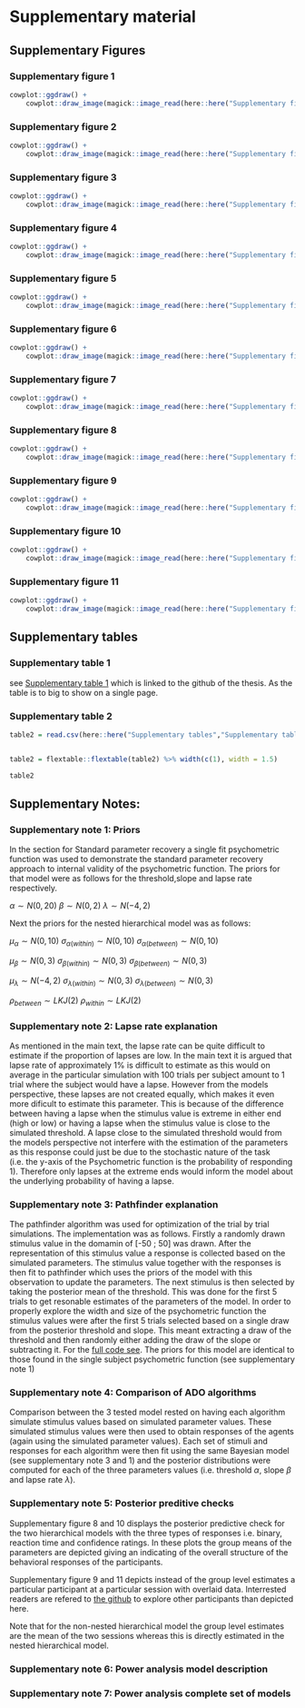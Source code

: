 
\newpage

# Supplementary material

## **Supplementary Figures**

### Supplementary figure 1

```r

cowplot::ggdraw() +
    cowplot::draw_image(magick::image_read(here::here("Supplementary figures","Supplementary figure1.PNG")), scale = 1)

```

### Supplementary figure 2

```r

cowplot::ggdraw() +
    cowplot::draw_image(magick::image_read(here::here("Supplementary figures","Supplementary figure2.PNG")), scale = 1)

```
### Supplementary figure 3

```r

cowplot::ggdraw() +
    cowplot::draw_image(magick::image_read(here::here("Supplementary figures","Supplementary figure3.PNG")), scale = 1)

```

### Supplementary figure 4

```r

cowplot::ggdraw() +
    cowplot::draw_image(magick::image_read(here::here("Supplementary figures","Supplementary figure4.PNG")), scale = 1)

```

### Supplementary figure 5

```r

cowplot::ggdraw() +
    cowplot::draw_image(magick::image_read(here::here("Supplementary figures","Supplementary figure5.PNG")), scale = 1)

```

### Supplementary figure 6

```r

cowplot::ggdraw() +
    cowplot::draw_image(magick::image_read(here::here("Supplementary figures","Supplementary figure6.PNG")), scale = 1)

```



### Supplementary figure 7

```r

cowplot::ggdraw() +
    cowplot::draw_image(magick::image_read(here::here("Supplementary figures","Supplementary figure7.PNG")), scale = 1)

```

### Supplementary figure 8

```r

cowplot::ggdraw() +
    cowplot::draw_image(magick::image_read(here::here("Supplementary figures","Supplementary figure8.PNG")), scale = 1)

```
### Supplementary figure 9

```r

cowplot::ggdraw() +
    cowplot::draw_image(magick::image_read(here::here("Supplementary figures","Supplementary figure9.PNG")), scale = 1)

```

### Supplementary figure 10

```r

cowplot::ggdraw() +
    cowplot::draw_image(magick::image_read(here::here("Supplementary figures","Supplementary figure10.PNG")), scale = 1)

```

### Supplementary figure 11

```r

cowplot::ggdraw() +
    cowplot::draw_image(magick::image_read(here::here("Supplementary figures","Supplementary figure11.PNG")), scale = 1)

```

\newpage

## Supplementary tables

### Supplementary table 1

see [Supplementary table 1](https://github.com/JesperFischer/Master-thesis/blob/main/Supplementary%20tables/Supplementary%20table2.xlsx) which is linked to the github of the thesis. As the table is to big to show on a single page.


### Supplementary table 2

<!-- this is table of the posterior estimates of the ICC binary model -->

```r

table2 = read.csv(here::here("Supplementary tables","Supplementary table2.csv")) %>% mutate(X = NULL)


table2 = flextable::flextable(table2) %>% width(c(1), width = 1.5)

table2

```

\newpage

## Supplementary Notes:

### Supplementary note 1: Priors

In the section for Standard parameter recovery a single fit psychometric function was used to demonstrate the standard parameter recovery approach to internal validity of the psychometric function. The priors for that model were as follows for the threshold,slope and lapse rate respectively.

$\alpha \sim N(0,20)$
$\beta \sim N(0,2)$
$\lambda \sim N(-4,2)$

Next the priors for the nested hierarchical model was as follows:

$\mu_{\alpha} \sim N(0,10)$
$\sigma_{\alpha(within)} \sim N(0,10)$
$\sigma_{\alpha(between)} \sim N(0,10)$

$\mu_{\beta} \sim N(0,3)$
$\sigma_{\beta(within)} \sim N(0,3)$
$\sigma_{\beta(between)} \sim N(0,3)$


$\mu_{\lambda} \sim N(-4,2)$
$\sigma_{\lambda(within)} \sim N(0,3)$
$\sigma_{\lambda(between)} \sim N(0,3)$

$\rho_{between} \sim LKJ(2)$
$\rho_{within} \sim LKJ(2)$


### Supplementary note 2: Lapse rate explanation

As mentioned in the main text, the lapse rate can be quite difficult to estimate if the proportion of lapses are low. In the main text it is argued that lapse rate of approximately 1% is difficult to estimate as this would on average in the particular simulation with 100 trials per subject amount to 1 trial where the subject would have a lapse. However from the models perspective, these lapses are not created equally, which makes it even more dificult to estimate this parameter. This is because of the difference between having a lapse when the stimulus value is extreme in either end (high or low) or having a lapse when the stimulus value is close to the simulated threshold. A lapse close to the simulated threshold would from the models perspective not interfere with the estimation of the parameters as this response could just be due to the stochastic nature of the task (i.e. the y-axis of the Psychometric function is the probability of responding 1). Therefore only lapses at the extreme ends would inform the model about the underlying probability of having a lapse.



### Supplementary note 3: Pathfinder explanation

The pathfinder algorithm was used for optimization of the trial by trial simulations. The implementation was as follows. Firstly a randomly drawn stimulus value in the domamin of [-50 ; 50] was drawn. After the representation of this stimulus value a response is collected based on the simulated parameters. The stimulus value together with the responses is then fit to pathfinder which uses the priors of the model with this observation to update the parameters. The next stimulus is then selected by taking the posterior mean of the threshold. This was done for the first 5 trials to get resonable estimates of the parameters of the model. In order to properly explore the width and size of the psychometric function the stimulus values were after the first 5 trials selected based on a single draw from the posterior threshold and slope. This meant extracting a draw of the threshold and then randomly either adding the draw of the slope or subtracting it. For the  [full code see](https://github.com/JesperFischer/Master-thesis/blob/main/Analyses/ICC%20analysis/Visualizing%20pathfinder%20scripts.R). The priors for this model are identical to those found in the single subject psychometric function (see supplementary note 1)


### Supplementary note 4: Comparison of ADO algorithms

Comparison between the 3 tested model rested on having each algorithm simulate stimulus values based on simulated parameter values. These simulated stimulus values were then used to obtain responses of the agents (again using the simulated parameter values). Each set of stimuli and responses for each algorithm were then fit using the same Bayesian model (see supplementary note 3 and 1) and the posterior distributions were computed for each of the three parameters values (i.e. threshold $\alpha$, slope $\beta$ and lapse rate $\lambda$).

### Supplementary note 5: Posterior preditive checks

Supplementary figure 8 and 10 displays the posterior predictive check for the two hierarchical models with the three types of responses i.e. binary, reaction time and confidence ratings. In these plots the group means of the parameters are depicted giving an indicating of the overall structure of the behavioral responses of the participants. 

Supplementary figure 9 and 11 depicts instead of the group level estimates a particular participant at a particular session with overlaid data. Interrested readers are refered to [the github ](https://github.com/JesperFischer/Master-thesis/blob/main/manuscript/Supplementary%20material/supplementary%20analyses.Rmd) to explore other participants than depicted here.

Note that for the non-nested hierarchical model the group level estimates are the mean of the two sessions whereas this is directly estimated in the nested hierarchical model.


### Supplementary note 6: Power analysis model description



### Supplementary note 7: Power analysis complete set of models

